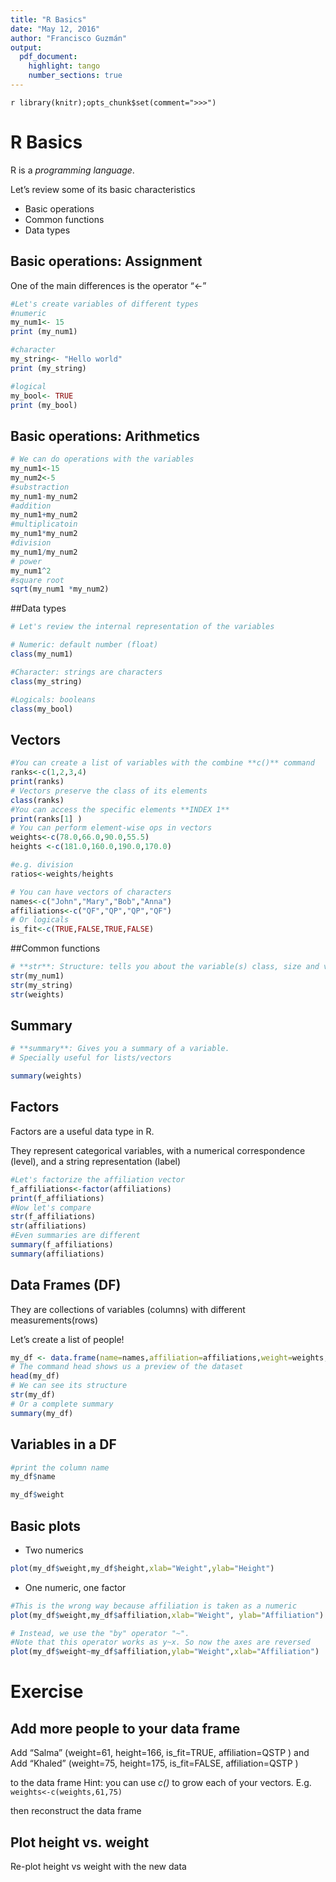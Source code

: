 ```yaml
---
title: "R Basics"
date: "May 12, 2016"
author: "Francisco Guzmán"
output: 
  pdf_document:
    highlight: tango
    number_sections: true
---
```

`r library(knitr);opts_chunk$set(comment=">>>")`

# R Basics
R is a *programming language*. 

Let's review some of its basic characteristics

  - Basic operations
  - Common functions
  - Data types

## Basic operations:  Assignment 

One of the main differences is the operator "<-"
```r
#Let's create variables of different types
#numeric
my_num1<- 15
print (my_num1)

#character
my_string<- "Hello world"
print (my_string)

#logical
my_bool<- TRUE
print (my_bool)
```

## Basic operations: Arithmetics
```r
# We can do operations with the variables
my_num1<-15
my_num2<-5
#substraction
my_num1-my_num2
#addition
my_num1+my_num2
#multiplicatoin
my_num1*my_num2
#division
my_num1/my_num2
# power
my_num1^2
#square root
sqrt(my_num1 *my_num2)
```

##Data types
```r
# Let's review the internal representation of the variables

# Numeric: default number (float)
class(my_num1)

#Character: strings are characters
class(my_string)

#Logicals: booleans
class(my_bool)
```
## Vectors
```r
#You can create a list of variables with the combine **c()** command
ranks<-c(1,2,3,4)
print(ranks)
# Vectors preserve the class of its elements
class(ranks)
#You can access the specific elements **INDEX 1**
print(ranks[1] )
# You can perform element-wise ops in vectors
weights<-c(78.0,66.0,90.0,55.5)
heights <-c(181.0,160.0,190.0,170.0)

#e.g. division
ratios<-weights/heights

# You can have vectors of characters
names<-c("John","Mary","Bob","Anna")
affiliations<-c("QF","QP","QP","QF")
# Or logicals
is_fit<-c(TRUE,FALSE,TRUE,FALSE)

```
##Common functions

```r
# **str**: Structure: tells you about the variable(s) class, size and values
str(my_num1)
str(my_string)
str(weights)
```

## Summary
```r
# **summary**: Gives you a summary of a variable. 
# Specially useful for lists/vectors

summary(weights)
```

## Factors
Factors are a useful data type in R.

They represent categorical variables, with a numerical correspondence (level), and a string representation (label)

```r
#Let's factorize the affiliation vector
f_affiliations<-factor(affiliations)
print(f_affiliations)
#Now let's compare
str(f_affiliations)
str(affiliations)
#Even summaries are different
summary(f_affiliations)
summary(affiliations)

```


## Data Frames (DF)
They are collections of variables (columns) with different measurements(rows)

Let's create a list of people!
```r
my_df <- data.frame(name=names,affiliation=affiliations,weight=weights,height=heights,is_fit=is_fit)
# The command head shows us a preview of the dataset
head(my_df)
# We can see its structure
str(my_df)
# Or a complete summary
summary(my_df)
```

## Variables in a DF

```r
#print the column name
my_df$name
```

```r
my_df$weight
```


## Basic plots

  - Two numerics
  
```r
plot(my_df$weight,my_df$height,xlab="Weight",ylab="Height")

```
  
  - One numeric, one factor


```r
#This is the wrong way because affiliation is taken as a numeric
plot(my_df$weight,my_df$affiliation,xlab="Weight", ylab="Affiliation")
```
```r
# Instead, we use the "by" operator "~". 
#Note that this operator works as y~x. So now the axes are reversed
plot(my_df$weight~my_df$affiliation,ylab="Weight",xlab="Affiliation")
```


# Exercise

## Add more people to your data frame
Add "Salma" (weight=61, height=166, is_fit=TRUE, affiliation=QSTP ) and
Add "Khaled" (weight=75, height=175, is_fit=FALSE, affiliation=QSTP ) 

to the data frame 
Hint: you can use *c()* to grow each of your vectors. E.g. `weights<-c(weights,61,75)` 

then reconstruct the data frame

## Plot height vs. weight
Re-plot height vs weight with the new data



